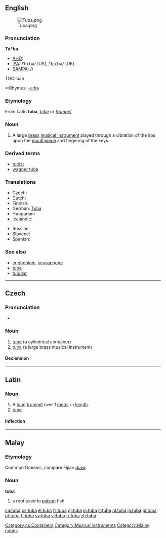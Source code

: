 {{see|Tuba|túba}}
{{wikipedia}}
==English==
[[Image:Tuba.png|thumb]]

===Pronunciation===
'''Tu*ba'''
*[[AHD]]:
*[[IPA]]: /ˈtuːbə/ (US), /ˈtjuːbə/ (UK)
*[[SAMPA]]: //
TOO-bah
*:Rhymes: [[Rhymes:English:-uːbə|-uːbə]]

===Etymology===
From Latin '''tuba''', ''[[tube]]'' or ''[[trumpet]]''

===Noun===
{{en-noun}}

# A large [[brass]] [[musical instrument]] played through a vibration of the lips upon the [[mouthpiece]] and fingering of the keys.

===Derived terms===
*[[tubist]]
*[[wagner tuba]]

{{rfc-level|Translations at L3+}}

===Translations===
{{top}}
*Czech: {{t+|cs|tuba|f}}
*Dutch: {{t+|nl|tuba|m}}
*Finnish: {{t+|fi|tuuba}}
*German: [[Tuba]] {{f}}
*Hungarian: {{t-|hu|tuba}}
*Icelandic: {{t-|is|túba|f}}
{{mid}}
*Russian: {{t+|ru|туба|f|tr=túba|sc=Cyrl}}
*Slovene: {{t-|sl|tuba|f}}
*Spanish: {{t-|es|tuba|f}}
{{bottom}}

===See also===
* [[euphonium]], [[sousaphone]]
* [[tube]]
* [[tubular]]

----

==Czech==

===Pronunciation===
* {{IPA|/tʊba/|lang=cs}}

===Noun===
{{cs-noun|g=f}}

# [[tube]] (a cylindrical container)
# [[#English|tuba]] (a large brass musical instrument)

====Declension====
{{cs-noun-decl|tuba|tuby|tubě|tubu|tubo|tubě|tubou |tuby|tub|tubám|tuby|tuby|tubách|tubami}}

[[Category:cs:Containers]]

----

==Latin==

===Noun===
{{la-noun|tuba|tubae|tubae|f|first}}

# A [[long]] [[trumpet]] over 1 [[meter]] in [[length]].
# [[tube]]

====Inflection====
{{ladecl1}}
{{la-decl-1st|tub}}

----

==Malay==

===Etymology===
Common Oceanic, compare Fijian ''[[duva]]''

===Noun===
'''tuba'''

# a root used to [[poison]] fish

[[Category:Musical instruments]]
[[Category:Malay nouns]]

[[ca:tuba]]
[[cs:tuba]]
[[el:tuba]]
[[fr:tuba]]
[[gl:tuba]]
[[io:tuba]]
[[it:tuba]]
[[nl:tuba]]
[[ja:tuba]]
[[pl:tuba]]
[[pt:tuba]]
[[fi:tuba]]
[[sv:tuba]]
[[vi:tuba]]
[[tr:tuba]]
[[zh:tuba]]
